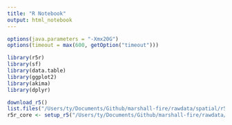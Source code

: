 ```yaml
---
title: "R Notebook"
output: html_notebook
---
```


```r
options(java.parameters = "-Xmx20G")
options(timeout = max(600, getOption("timeout")))

library(r5r)
library(sf)
library(data.table)
library(ggplot2)
library(akima)
library(dplyr)
```


```r
 
  
download_r5()
list.files("/Users/ty/Documents/Github/marshall-fire/rawdata/spatial/r5r")
r5r_core <- setup_r5("/Users/ty/Documents/Github/marshall-fire/rawdata/spatial/r5r", verbose = FALSE)
```

